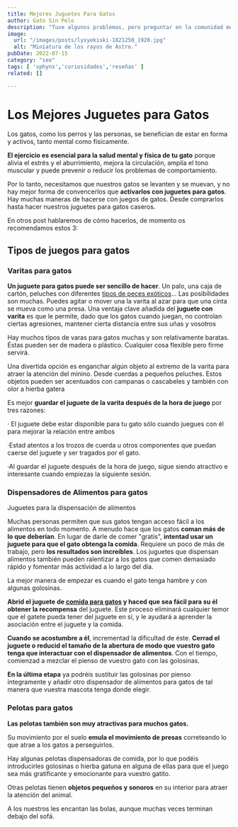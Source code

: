 ```yaml
---
title: Mejores Juguetes Para Gatos
author: Gato Sin Pelo
description: "Tuve algunos problemas, pero preguntar en la comunidad me ayudó mucho."
image:
  url: "/images/posts/lysyekiski-1821250_1920.jpg"
  alt: "Miniatura de los rayos de Astro."
pubDate: 2022-07-15
category: "seo"
tags: [ 'sphynx','curiosidades','reseñas' ]
related: []

---
```

# Los Mejores Juguetes para Gatos

Los gatos, como los perros y las personas, se benefician de estar en forma y activos, tanto mental como físicamente.

**El ejercicio es esencial para la salud mental y física de tu gato** porque alivia el estrés y el aburrimiento, mejora la circulación, amplía el tono muscular y puede prevenir o reducir los problemas de comportamiento.

Por lo tanto, necesitamos que nuestros gatos se levanten y se muevan, y no hay mejor forma de convencerlos que **activarlos con juguetes para gatos**. Hay muchas maneras de hacerse con juegos de gatos. Desde comprarlos hasta hacer nuestros juguetes para gatos caseros.

En otros post hablaremos de cómo hacerlos, de momento os recomendamos estos 3:

## Tipos de juegos para gatos

### Varitas para gatos

**Un juguete para gatos puede ser sencillo de hacer**. Un palo, una caja de cartón, peluches con diferentes [tipos de peces exóticos](https://www.tiposdepecesexoticos.com/)... Las posibilidades son muchas. Puedes agitar o mover una la varita al azar para que una cinta se mueva como una presa. Una ventaja clave añadida del **juguete con varita** es que le permite, dado que los gatos cuando juegan, no controlan ciertas agresiones, mantener cierta distancia entre sus uñas y vosotros

Hay muchos tipos de varas para gatos muchas y son relativamente baratas. Éstas pueden ser de madera o plástico. Cualquier cosa flexible pero firme servirá.

Una divertida opción es enganchar algún objeto al extremo de la varita para atraer la atención del minino. Desde cuerdas a pequeños peluches. Estos objetos pueden ser acentuados con campanas o cascabeles y también con olor a hierba gatera

Es mejor **guardar el juguete de la varita después de la hora de juego** por tres razones:

· El juguete debe estar disponible para tu gato sólo cuando juegues con él para mejorar la relación entre ambos  

·Estad atentos a los trozos de cuerda u otros componentes que puedan caerse del juguete y ser tragados por el gato.  

·Al guardar el juguete después de la hora de juego, sigue siendo atractivo e interesante cuando empiezas la siguiente sesión.



### Dispensadores de Alimentos para gatos

Juguetes para la dispensación de alimentos

Muchas personas permiten que sus gatos tengan acceso fácil a los alimentos en todo momento. A menudo hace que los gatos **coman más de lo que deberían**. En lugar de darle de comer "gratis", **intentad usar un juguete para que el gato obtenga la comida**. Requiere un poco de más de trabajo, pero **los resultados son increíbles**. Los juguetes que dispensan alimentos también pueden ralentizar a los gatos que comen demasiado rápido y fomentar más actividad a lo largo del día.

La mejor manera de empezar es cuando el gato tenga hambre y con algunas golosinas.

**Abrid el juguete de [comida para gatos](https://gatosinpelo.com/royal-canin-sphynx/) y haced que sea fácil para su él obtener la recompensa** del juguete. Este proceso eliminará cualquier temor que el gatete pueda tener del juguete en sí, y le ayudará a aprender la asociación entre el juguete y la comida.

**Cuando se acostumbre a él**, incrementad la dificultad de éste. **Cerrad el juguete o reducid el tamaño de la abertura de modo que vuestro gato tenga que interactuar con el dispensador de alimentos**. Con el tiempo, comienzad a mezclar el pienso de vuestro gato con las golosinas.

**En la última etapa** ya podréis sustituir las golosinas por pienso íntegramente y añadir otro dispensador de alimentos para gatos de tal manera que vuestra mascota tenga donde elegir.



### Pelotas para gatos

**Las pelotas también son muy atractivas para muchos gatos.**

Su movimiento por el suelo **emula el movimiento de presas** correteando lo que atrae a los gatos a perseguirlos.

Hay algunas pelotas dispensadoras de comida, por lo que podéis introducirles golosinas o hierba gatuna en alguna de ellas para que el juego sea más gratificante y emocionante para vuestro gatito.

Otras pelotas tienen **objetos pequeños y sonoros** en su interior para atraer la atención del animal.

A los nuestros les encantan las bolas, aunque muchas veces terminan debajo del sofá.






